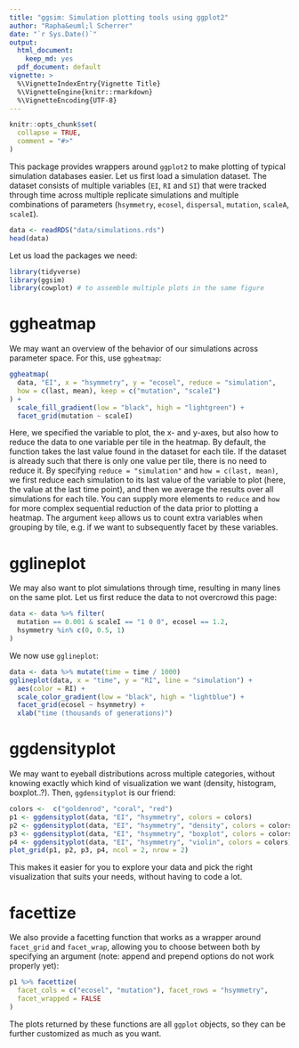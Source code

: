 ```yaml
---
title: "ggsim: Simulation plotting tools using ggplot2"
author: "Rapha&euml;l Scherrer"
date: "`r Sys.Date()`"
output:
  html_document:
    keep_md: yes
  pdf_document: default
vignette: >
  %\VignetteIndexEntry{Vignette Title}
  %\VignetteEngine{knitr::rmarkdown}
  %\VignetteEncoding{UTF-8}
---
```


```r
knitr::opts_chunk$set(
  collapse = TRUE,
  comment = "#>"
)
```

This package provides wrappers around `ggplot2` to make plotting of typical simulation databases easier. Let us first load a simulation dataset. The dataset consists of multiple variables (`EI`, `RI` and `SI`) that were tracked through time across multiple replicate simulations and multiple combinations of parameters (`hsymmetry`, `ecosel`, `dispersal`, `mutation`, `scaleA`, `scaleI`). 

```r
data <- readRDS("data/simulations.rds")
head(data)
```

Let us load the packages we need:

```r
library(tidyverse)
library(ggsim)
library(cowplot) # to assemble multiple plots in the same figure
```

# ggheatmap

We may want an overview of the behavior of our simulations across parameter space. For this, use `ggheatmap`:

```r
ggheatmap(
  data, "EI", x = "hsymmetry", y = "ecosel", reduce = "simulation", 
  how = c(last, mean), keep = c("mutation", "scaleI")
) + 
  scale_fill_gradient(low = "black", high = "lightgreen") +
  facet_grid(mutation ~ scaleI)
```

Here, we specified the variable to plot, the x- and y-axes, but also how to reduce the data to one variable per tile in the heatmap. By default, the function takes the last value found in the dataset for each tile. If the dataset is already such that there is only one value per tile, there is no need to reduce it. By specifying `reduce = "simulation"` and `how = c(last, mean)`, we first reduce each simulation to its last value of the variable to plot (here, the value at the last time point), and then we average the results over all simulations for each tile. You can supply more elements to `reduce` and `how` for more complex sequential reduction of the data prior to plotting a heatmap. The argument `keep` allows us to count extra variables when grouping by tile, e.g. if we want to subsequently facet by these variables.

# gglineplot

We may also want to plot simulations through time, resulting in many lines on the same plot. Let us first reduce the data to not overcrowd this page:

```r
data <- data %>% filter(
  mutation == 0.001 & scaleI == "1 0 0", ecosel == 1.2, 
  hsymmetry %in% c(0, 0.5, 1)
)
```

We now use `gglineplot`:

```r
data <- data %>% mutate(time = time / 1000)
gglineplot(data, x = "time", y = "RI", line = "simulation") + 
  aes(color = RI) +
  scale_color_gradient(low = "black", high = "lightblue") +
  facet_grid(ecosel ~ hsymmetry) +
  xlab("time (thousands of generations)")
```

# ggdensityplot

We may want to eyeball distributions across multiple categories, without knowing exactly which kind of visualization we want (density, histogram, boxplot..?). Then, `ggdensityplot` is our friend:

```r
colors <-  c("goldenrod", "coral", "red")
p1 <- ggdensityplot(data, "EI", "hsymmetry", colors = colors)
p2 <- ggdensityplot(data, "EI", "hsymmetry", "density", colors = colors)
p3 <- ggdensityplot(data, "EI", "hsymmetry", "boxplot", colors = colors)
p4 <- ggdensityplot(data, "EI", "hsymmetry", "violin", colors = colors)
plot_grid(p1, p2, p3, p4, ncol = 2, nrow = 2)
```

This makes it easier for you to explore your data and pick the right visualization that suits your needs, without having to code a lot.

# facettize

We also provide a facetting function that works as a wrapper around `facet_grid` and `facet_wrap`, allowing you to choose between both by specifying an argument (note: append and prepend options do not work properly yet):

```r
p1 %>% facettize(
  facet_cols = c("ecosel", "mutation"), facet_rows = "hsymmetry", 
  facet_wrapped = FALSE
)
```

The plots returned by these functions are all `ggplot` objects, so they can be further customized as much as you want.
